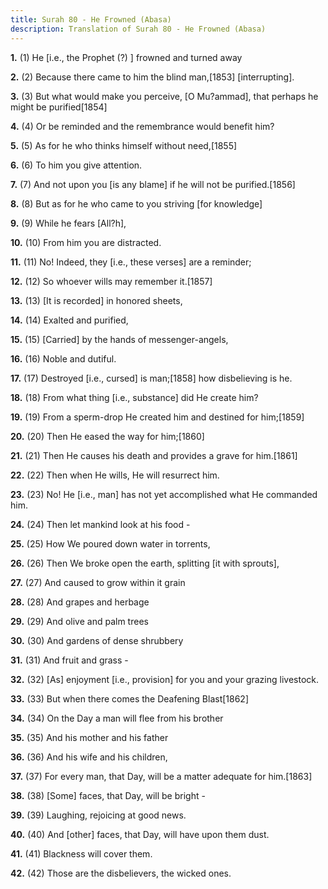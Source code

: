 ```yaml
---
title: Surah 80 - He Frowned (Abasa)
description: Translation of Surah 80 - He Frowned (Abasa)
---
```


**1.** (1) He [i.e., the Prophet (?) ] frowned and turned away

**2.** (2) Because there came to him the blind man,[1853] [interrupting].

**3.** (3) But what would make you perceive, [O Mu?ammad], that perhaps he might be purified[1854]

**4.** (4) Or be reminded and the remembrance would benefit him?

**5.** (5) As for he who thinks himself without need,[1855]

**6.** (6) To him you give attention.

**7.** (7) And not upon you [is any blame] if he will not be purified.[1856]

**8.** (8) But as for he who came to you striving [for knowledge]

**9.** (9) While he fears [All?h],

**10.** (10) From him you are distracted.

**11.** (11) No! Indeed, they [i.e., these verses] are a reminder;

**12.** (12) So whoever wills may remember it.[1857]

**13.** (13) [It is recorded] in honored sheets,

**14.** (14) Exalted and purified,

**15.** (15) [Carried] by the hands of messenger-angels,

**16.** (16) Noble and dutiful.

**17.** (17) Destroyed [i.e., cursed] is man;[1858] how disbelieving is he.

**18.** (18) From what thing [i.e., substance] did He create him?

**19.** (19) From a sperm-drop He created him and destined for him;[1859]

**20.** (20) Then He eased the way for him;[1860]

**21.** (21) Then He causes his death and provides a grave for him.[1861]

**22.** (22) Then when He wills, He will resurrect him.

**23.** (23) No! He [i.e., man] has not yet accomplished what He commanded him.

**24.** (24) Then let mankind look at his food -

**25.** (25) How We poured down water in torrents,

**26.** (26) Then We broke open the earth, splitting [it with sprouts],

**27.** (27) And caused to grow within it grain

**28.** (28) And grapes and herbage

**29.** (29) And olive and palm trees

**30.** (30) And gardens of dense shrubbery

**31.** (31) And fruit and grass -

**32.** (32) [As] enjoyment [i.e., provision] for you and your grazing livestock.

**33.** (33) But when there comes the Deafening Blast[1862]

**34.** (34) On the Day a man will flee from his brother

**35.** (35) And his mother and his father

**36.** (36) And his wife and his children,

**37.** (37) For every man, that Day, will be a matter adequate for him.[1863]

**38.** (38) [Some] faces, that Day, will be bright -

**39.** (39) Laughing, rejoicing at good news.

**40.** (40) And [other] faces, that Day, will have upon them dust.

**41.** (41) Blackness will cover them.

**42.** (42) Those are the disbelievers, the wicked ones.

